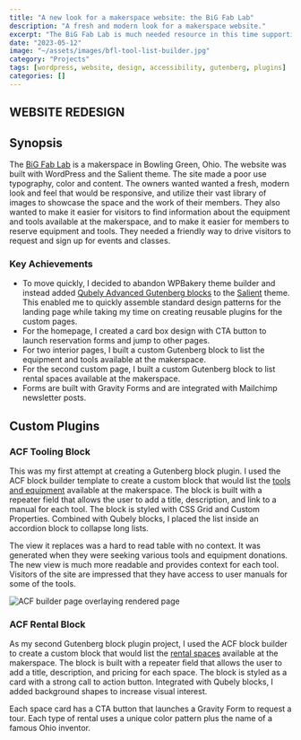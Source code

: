 ```yaml
---
title: "A new look for a makerspace website: the BiG Fab Lab"
description: "A fresh and modern look for a makerspace website."
excerpt: "The BiG Fab Lab is much needed resource in this time supporting a larger entrepeneural community. The project continues to grow and I am proud to be a part of it."
date: "2023-05-12"
image: "~/assets/images/bfl-tool-list-builder.jpg"
category: "Projects"
tags: [wordpress, website, design, accessibility, gutenberg, plugins]
categories: []
---
```


## WEBSITE REDESIGN

## Synopsis

The [BiG Fab Lab](https://bigfablab.com/) is a makerspace in Bowling Green, Ohio. The website was built with WordPress and the Salient theme. The site made a poor use typography, color and content. The owners  wanted wanted a fresh, modern look and feel that would be responsive, and utilize their vast library of images to showcase the space and the work of their members. They also wanted to make it easier for visitors to find information about the equipment and tools available at the makerspace, and to make it easier for members to reserve equipment and tools. They needed a friendly way to drive visitors to request and sign up for events and classes. 

### Key Achievements

- To move quickly, I decided to abandon WPBakery theme builder and instead added [Qubely Advanced Gutenberg blocks](https://wordpress.org/plugins/qubely/)  to the [Salient](https://themenectar.com/salient/) theme. This enabled me to quickly assemble standard design patterns for the landing page while taking my time on creating reusable plugins for the custom pages.
- For the homepage, I created a card box design with CTA button to launch reservation forms and jump to other pages.
- For two interior pages, I built a custom Gutenberg block to list the equipment and tools available at the makerspace.
- For the second custom page, I built a custom Gutenberg block to list rental spaces available at the makerspace.
- Forms are built with Gravity Forms and are integrated with Mailchimp newsletter posts.

## Custom Plugins

### ACF Tooling Block

This was my first attempt at creating a Gutenberg block plugin. I used the ACF block builder template to create a custom block that would list the [tools and equipment](https://bigfablab.com/facilities/tools/) available at the makerspace. The block is built with a repeater field that allows the user to add a title, description, and link to a manual for each tool. The block is styled with CSS Grid and Custom Properties. Combined with Qubely blocks, I placed the list inside an accordion block to collapse long lists. 

The view it replaces was a hard to read table with no context. It was generated when they were seeking various tools and equipment donations. The new view is much more readable and provides context for each tool. Visitors of the site are impressed that they have access to user manuals for some of the tools.
 
![ACF builder page overlaying rendered page](src/assets/images/bfl-space-builder-plugin.jpg)

### ACF Rental Block

As my second Gutenberg block plugin project, I used the ACF block builder to create a custom block that would list the [rental spaces](https://bigfablab.com/facilities/storage-studio/) available at the makerspace. The block is built with a repeater field that allows the user to add a title, description, and pricing for each space. The block is styled as a card with a strong call to action button. Integrated with Qubely blocks, I added background shapes to increase visual interest.

Each space card has a CTA button that launches a Gravity Form to request a tour. Each type of rental uses a unique color pattern plus the name of a famous Ohio inventor. 